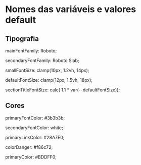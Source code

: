 
<Meta title="CSS / Variáveis" />

# Nomes das variáveis e valores default

## Tipografia
mainFontFamily: Roboto;

secondaryFontFamily: Roboto Slab;

smallFontSize: clamp(10px, 1.2vh, 14px);

defaultFontSize: clamp(12px, 1.5vh, 18px);

sectionTitleFontSize: calc( 1.1 * var(--defaultFontSize));

## Cores
primaryFontColor: #3b3b3b;

secondaryFontColor: white;

primaryLinkColor: #28A7E0;

colorDanger: #f86c72;

primaryColor: #BDDFF0;
